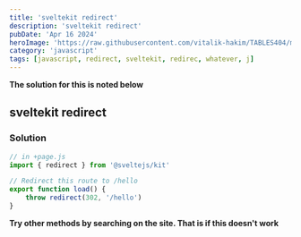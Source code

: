 ```yaml
---
title: 'sveltekit redirect'
description: 'sveltekit redirect'
pubDate: 'Apr 16 2024'
heroImage: 'https://raw.githubusercontent.com/vitalik-hakim/TABLES404/main/error_b/JavaScript.png'
category: 'javascript'
tags: [javascript, redirect, sveltekit, redirec, whatever, j]
---
```


**The solution for this is noted below**

## sveltekit redirect

### Solution

```javascript
// in +page.js
import { redirect } from '@sveltejs/kit'

// Redirect this route to /hello
export function load() {
	throw redirect(302, '/hello')
}
```

**Try other methods by searching on the site. That is if this doesn't work**
